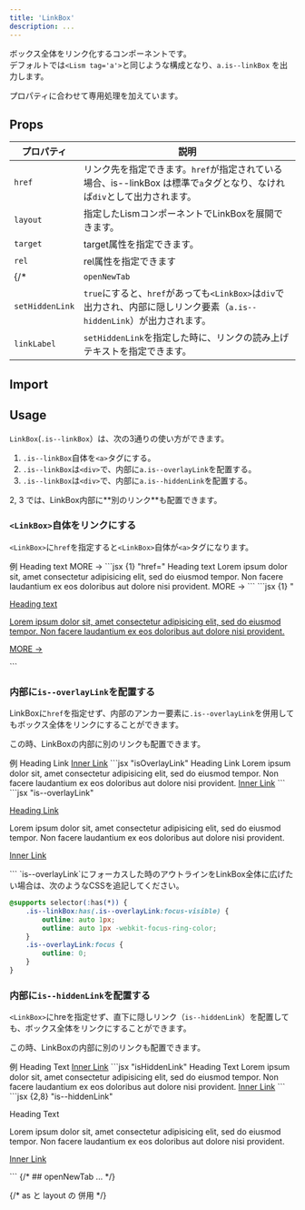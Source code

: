 ```yaml
---
title: 'LinkBox'
description: ...
---
```


ボックス全体をリンク化するコンポーネントです。  
デフォルトでは`<Lism tag='a'>`と同じような構成となり、`a.is--linkBox` を出力します。

プロパティに合わせて専用処理を加えています。


## Props

| プロパティ | 説明 |
|---|---|
|`href`|リンク先を指定できます。`href`が指定されている場合、is--linkBox は標準で`a`タグとなり、なければ`div`として出力されます。|
|`layout`|指定したLismコンポーネントでLinkBoxを展開できます。|
|`target`|target属性を指定できます。|
|`rel`|rel属性を指定できます|
{/* |`openNewTab`|`true`にすると、`target="_blank"`と`rel="noopener noreferrer"`が自動で付与されます。|
|`setHiddenLink`|`true`にすると、`href`があっても`<LinkBox>`は`div`で出力され、内部に隠しリンク要素（`a.is--hiddenLink`）が出力されます。|
|`linkLabel`|`setHiddenLink`を指定した時に、リンクの読み上げテキストを指定できます。| */}


## Import

<ImportPackage component='LinkBox, Link' />


## Usage

`LinkBox`(`.is--linkBox`）は、次の3通りの使い方ができます。

1. `.is--linkBox`自体を`<a>`タグにする。
2. `.is--linkBox`は`<div>`で、内部に`a.is--overlayLink`を配置する。
3. `.is--linkBox`は`<div>`で、内部に`a.is--hiddenLink`を配置する。

<Callout type='info'>
2, 3 では、LinkBox内部に**別のリンク**も配置できます。
</Callout>



### `<LinkBox>`自体をリンクにする

`<LinkBox>`に`href`を指定すると`<LinkBox>`自体が`<a>`タグになります。

<Preview>
	<PreviewTitle id='linkbox-demo01'>例</PreviewTitle>
	<PreviewArea resize p='30'>
		<LinkBox href='#linkbox-demo01' p='40' bgc='base' bdc='divider' bd bdrs='4'>
			<Text fz='xl' fw='bold'>Heading text</Text>
			<Dummy c='text-2' lh='s' mbs='20' />
			<Text fz='s' c='text-2' ta='r' lh='1' mbs='10'>MORE →</Text>
		</LinkBox>
	</PreviewArea>
	<PreviewCode slot='tab' label='JSX'>
		```jsx {1} "href="
		<LinkBox href='#linkbox-demo01' p='40' bgc='base' bdc='divider' bd bdrs='4'>
			<Text fz='xl' fw='bold'>Heading text</Text>
			<Text c='text-2' lh='s' mbs='20'>
				Lorem ipsum dolor sit, amet consectetur adipisicing elit, sed do eiusmod tempor. Non facere laudantium ex eos doloribus aut dolore nisi provident.
			</Text>
			<Text fz='s' c='text-2' ta='r' lh='1' mbs='10'>MORE →</Text>
		</LinkBox>
		```
	</PreviewCode>
	<PreviewCode slot='tab' label='HTML'>
		```jsx {1} "<a class=\"is--linkBox"
		<a class="is--linkBox -hov:fade -p:40 -bgc:base -bd: -bdc:divider -bdrs:4" href="#linkbox-demo01">
			<p class="-fz:xl -fw:bold">Heading text</p>
			<p class="-c:text-2 -lh:s -mbs:20">Lorem ipsum dolor sit, amet consectetur adipisicing elit, sed do eiusmod tempor. Non facere laudantium ex eos doloribus aut dolore nisi provident.</p>
			<p class="-fz:s -c:text-2 -ta:r -lh:1 -mbs:10">MORE →</p>
		</a>
		```
	</PreviewCode>
</Preview>


### 内部に`is--overlayLink`を配置する

LinkBoxに`href`を指定せず、内部のアンカー要素に`.is--overlayLink`を併用してもボックス全体をリンクにすることができます。

この時、LinkBoxの内部に別のリンクも配置できます。


<Preview>
	<PreviewTitle id='linkbox-demo02'>例</PreviewTitle>
	<PreviewArea p='30'>
		<LinkBox p='40' bgc='base' bdc='divider' bd bdrs='4'>
			<Text fz='xl' fw='bold'>
				<Link isOverlayLink href='#linkbox-demo02'>Heading Link</Link>
			</Text>
			<Dummy c='text-2' lh='s' mbs='20' />
			<Text mbs='10' id='inner-link'>
				<a href='#inner-link'>Inner Link</a>
			</Text>
		</LinkBox>
	</PreviewArea>
	<PreviewCode slot='tab' label='JSX'>
		```jsx "isOverlayLink"
		<LinkBox p='40' bgc='base' bdc='divider' bd bdrs='4'>
			<Text fz='xl' fw='bold'>
				<Link isOverlayLink href='#linkbox-demo02'>Heading Link</Link>
			</Text>
			<Text c='text-2' lh='s' mbs='20'>
				Lorem ipsum dolor sit, amet consectetur adipisicing elit, sed do eiusmod tempor. Non facere laudantium ex eos doloribus aut dolore nisi provident.
			</Text>
			<Text mbs='10' id='inner-link02'>
				<a href='#inner-link02'>Inner Link</a>
			</Text>
		</LinkBox>
		```
	</PreviewCode>
	<PreviewCode slot='tab' label='HTML'>
		```jsx "is--overlayLink"
		<div class="is--linkBox -hov:fade -p:40 -bgc:base -bd: -bdc:divider -bdrs:4">
			<p class="-fz:xl -fw:bold">
				<a class="is--overlayLink" href="#linkbox-demo02">Heading Link</a>
			</p>
			<p class="-c:text-2 -lh:s -mbs:20">
				Lorem ipsum dolor sit, amet consectetur adipisicing elit, sed do eiusmod tempor. Non facere laudantium ex eos doloribus aut dolore nisi provident.
			</p>
			<p class="-mbs:10" id="inner-link">
				<a href="#inner-link">Inner Link</a>
			</p>
		</div>
		```
	</PreviewCode>
</Preview>


<Note type='info' isFlow='s'>
`is--overlayLink`にフォーカスした時のアウトラインをLinkBox全体に広げたい場合は、次のようなCSSを追記してください。

```css
@supports selector(:has(*)) {
	.is--linkBox:has(.is--overlayLink:focus-visible) {
		outline: auto 1px;
		outline: auto 1px -webkit-focus-ring-color;
	}
	.is--overlayLink:focus {
		outline: 0;
	}
}
```
</Note>


### 内部に`is--hiddenLink`を配置する

`<LinkBox>`にhreを指定せず、直下に隠しリンク（`is--hiddenLink`）を配置しても、ボックス全体をリンクにすることができます。

この時、LinkBoxの内部に別のリンクも配置できます。

<Preview>
	<PreviewTitle id='linkbox-demo03'>例</PreviewTitle>
	<PreviewArea p='30'>
		<LinkBox isFlow bgc='base' bdc='divider' bd bdrs='4' p='40'>
			<Link isHiddenLink isSkipFlow href='#linkbox-demo03' aria-label='リンクの読み上げテキスト'/>
			<Text fz='xl' fw='bold'>Heading Text</Text>
			<Dummy c='text-2' lh='s' mbs='20' />
			<Text mbs='10' id='inner-link03'>
				<a href='#inner-link03'>Inner Link</a>
			</Text>
		</LinkBox>
	</PreviewArea>
	<PreviewCode slot='tab' label='JSX'>
		```jsx "isHiddenLink"
		<LinkBox isFlow bgc='base' bdc='divider' bd bdrs='4' p='40'>
			<Link isHiddenLink isSkipFlow href='#linkbox-demo03' aria-label='リンクの読み上げテキスト'/>
			<Text fz='xl' fw='bold'>Heading Text</Text>
			<Text c='text-2' lh='s' mbs='20'>
				Lorem ipsum dolor sit, amet consectetur adipisicing elit, sed do eiusmod tempor. Non facere laudantium ex eos doloribus aut dolore nisi provident.
			</Text>
			<Text mbs='10' id='inner-link03'>
				<a href='#inner-link03'>Inner Link</a>
			</Text>
		</LinkBox>
		```
	</PreviewCode>
	<PreviewCode slot='tab' label='HTML'>
		```jsx {2,8} "is--hiddenLink"
		<div class="is--linkBox is--flow -hov:fade -bgc:base -bd: -bdc:divider -bdrs:4 -p:40">
			<a class="is--hiddenLink is--skipFlow" href="#linkbox-demo03" aria-label='リンクのラベルテキスト'></a>
			<p class="-fz:xl -fw:bold">Heading Text</p>
			<p class="-c:text-2 -lh:s -mbs:20">
				Lorem ipsum dolor sit, amet consectetur adipisicing elit, sed do eiusmod tempor. Non facere laudantium ex eos doloribus aut dolore nisi provident.
			</p>
			<p class="-mbs:10" id="inner-link03">
				<a href="#inner-link03">Inner Link</a>
			</p>
		</div>
		```
	</PreviewCode>
</Preview>


<Spacer h='50' />
{/* ## openNewTab
... */}


{/* as と layout の 併用 */}

